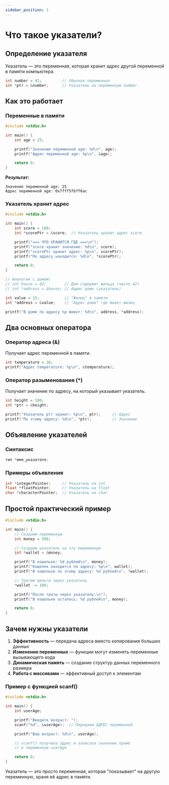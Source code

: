 ```yaml
---
sidebar_position: 1
---
```


# Что такое указатели?


## Определение указателя

Указатель — это переменная, которая хранит адрес другой переменной в памяти компьютера.

```c
int number = 42;         // Обычная переменная
int *ptr = &number;      // Указатель на переменную number
```

## Как это работает

### Переменные в памяти

```c
#include <stdio.h>

int main() {
    int age = 25;

    printf("Значение переменной age: %d\n", age);
    printf("Адрес переменной age: %p\n", &age);

    return 0;
}
```

**Результат:**
```
Значение переменной age: 25
Адрес переменной age: 0x7fff5fbff6ac
```

### Указатель хранит адрес

<Tabs>
<TabItem value="basic" label="Основной пример" default>

```c
#include <stdio.h>

int main() {
    int score = 100;
    int *scorePtr = &score;  // Указатель хранит адрес score

    printf("=== ЧТО ХРАНИТСЯ ГДЕ ===\n");
    printf("score хранит значение: %d\n", score);
    printf("scorePtr хранит адрес: %p\n", scorePtr);
    printf("По адресу находится: %d\n", *scorePtr);

    return 0;
}
```

</TabItem>
<TabItem value="analogy" label="Аналогия">

```c
// Аналогия с домом:
// int house = 42;        // Дом содержит жильца (число 42)
// int *address = &house; // Адрес дома (указатель)

int value = 15;           // "Жилец" в памяти
int *address = &value;    // "Адрес дома" где живет жилец

printf("В доме по адресу %p живет: %d\n", address, *address);
```

</TabItem>
</Tabs>

## Два основных оператора

### Оператор адреса (&)

Получает адрес переменной в памяти.

```c
int temperature = 36;
printf("Адрес temperature: %p\n", &temperature);
```

### Оператор разыменования (*)

Получает значение по адресу, на который указывает указатель.

```c
int height = 180;
int *ptr = &height;

printf("Указатель ptr хранит: %p\n", ptr);     // Адрес
printf("По этому адресу: %d\n", *ptr);         // Значение
```

## Объявление указателей

### Синтаксис

```c
тип *имя_указателя;
```

### Примеры объявления

```c
int *integerPointer;     // Указатель на int
float *floatPointer;     // Указатель на float
char *characterPointer;  // Указатель на char
```

## Простой практический пример

```c
#include <stdio.h>

int main() {
    // Создаем переменную
    int money = 500;

    // Создаем указатель на эту переменную
    int *wallet = &money;

    printf("В кошельке: %d рублей\n", money);
    printf("Кошелек находится по адресу: %p\n", wallet);
    printf("В кошельке по этому адресу: %d рублей\n", *wallet);

    // Тратим деньги через указатель
    *wallet -= 100;

    printf("После траты через указатель:\n");
    printf("В кошельке осталось: %d рублей\n", money);

    return 0;
}
```

## Зачем нужны указатели

1. **Эффективность** — передача адреса вместо копирования больших данных
2. **Изменение переменных** — функции могут изменять переменные вызывающего кода
3. **Динамическая память** — создание структур данных переменного размера
4. **Работа с массивами** — эффективный доступ к элементам

### Пример с функцией scanf()

```c
#include <stdio.h>

int main() {
    int userAge;

    printf("Введите возраст: ");
    scanf("%d", &userAge);  // Передаем АДРЕС переменной

    printf("Ваш возраст: %d\n", userAge);

    // scanf() получила адрес и записала значение прямо
    // в переменную userAge

    return 0;
}
```

Указатель — это просто переменная, которая "показывает" на другую переменную, храня её адрес в памяти.

